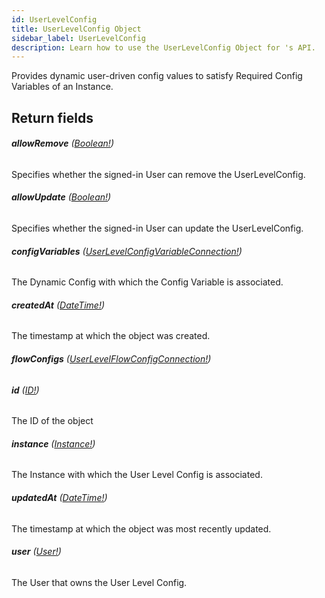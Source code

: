 ```yaml
---
id: UserLevelConfig
title: UserLevelConfig Object
sidebar_label: UserLevelConfig
description: Learn how to use the UserLevelConfig Object for 's API.
---
```


Provides dynamic user-driven config values to satisfy Required Config Variables of an Instance.

## Return fields

###### <b>allowRemove</b> ([Boolean!](api/schema/scalar/Boolean.mdx))

Specifies whether the signed-in User can remove the UserLevelConfig.

###### <b>allowUpdate</b> ([Boolean!](api/schema/scalar/Boolean.mdx))

Specifies whether the signed-in User can update the UserLevelConfig.

###### <b>configVariables</b> ([UserLevelConfigVariableConnection!](api/schema/object/UserLevelConfigVariableConnection.mdx))

The Dynamic Config with which the Config Variable is associated.

###### <b>createdAt</b> ([DateTime!](api/schema/scalar/DateTime.mdx))

The timestamp at which the object was created.

###### <b>flowConfigs</b> ([UserLevelFlowConfigConnection!](api/schema/object/UserLevelFlowConfigConnection.mdx))

###### <b>id</b> ([ID!](api/schema/scalar/ID.mdx))

The ID of the object

###### <b>instance</b> ([Instance!](api/schema/object/Instance.mdx))

The Instance with which the User Level Config is associated.

###### <b>updatedAt</b> ([DateTime!](api/schema/scalar/DateTime.mdx))

The timestamp at which the object was most recently updated.

###### <b>user</b> ([User!](api/schema/object/User.mdx))

The User that owns the User Level Config.
